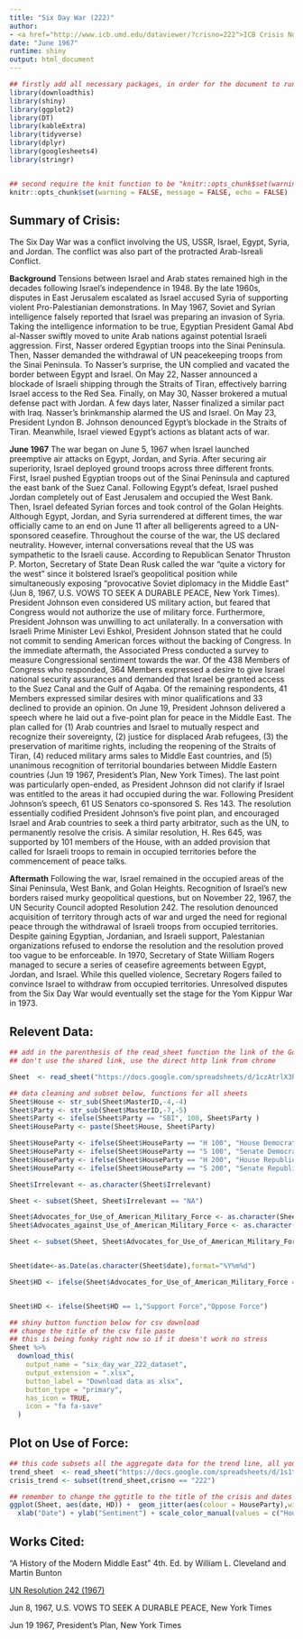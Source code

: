 ```yaml
---
title: "Six Day War (222)"
author: 
- <a href="http://www.icb.umd.edu/dataviewer/?crisno=222">ICB Crisis No. 222</a> | <a href="https://www.crisisevents.org/222.html">ICBe Crisis No. 222</a> | <a href="https://library.cqpress.com/cqalmanac/document.php?id=cqal67-1312999&type=toc&num=18">CQ Almanac</a> 
date: "June 1967"
runtime: shiny
output: html_document
---
```

  
```r
## firstly add all necessary packages, in order for the document to run, the packages must be first installed via the console unless you already have them in your RStudio, use "install_packages" as the command in the console
library(downloadthis)
library(shiny)
library(ggplot2)
library(DT)
library(kableExtra)
library(tidyverse)
library(dplyr)
library(googlesheets4)
library(stringr)


## second require the knit function to be "knitr::opts_chunk$set(warning = FALSE, message = FALSE, echo = FALSE)" in order for all output to go from Rmarkdown to HTML
knitr::opts_chunk$set(warning = FALSE, message = FALSE, echo = FALSE)
```

## Summary of Crisis:
The Six Day War was a conflict involving the US, USSR, Israel, Egypt, Syria, and Jordan. The conflict was also part of the protracted Arab-Isreali Conflict.

**Background**
Tensions between Israel and Arab states remained high in the decades following Israel’s independence in 1948. By the late 1960s, disputes in East Jerusalem escalated as Israel accused Syria of supporting violent Pro-Palestianian demonstrations. In May 1967, Soviet and Syrian intelligence falsely reported that Israel was preparing an invasion of Syria. Taking the intelligence information to be true, Egyptian President Gamal Abd al-Nasser swiftly moved to unite Arab nations against potential Israeli aggression. 
First, Nasser ordered Egyptian troops into the Sinai Peninsula. Then, Nasser demanded the withdrawal of UN peacekeeping troops from the Sinai Peninsula. To Nasser’s surprise, the UN complied and vacated the border between Egypt and Israel. On May 22, Nasser announced a blockade of Israeli shipping through the Straits of Tiran, effectively barring Israel access to the Red Sea. Finally, on May 30, Nasser brokered a mutual defense pact with Jordan. A few days later, Nasser finalized a similar pact with Iraq. 
Nasser’s brinkmanship alarmed the US and Israel. On May 23, President Lyndon B. Johnson denounced Egypt’s blockade in the Straits of Tiran. Meanwhile, Israel viewed Egypt’s actions as blatant acts of war.

**June 1967**
The war began on June 5, 1967 when Israel launched preemptive air attacks on Egypt, Jordan, and Syria. After securing air superiority, Israel deployed ground troops across three different fronts. First, Israel pushed Egyptian troops out of the Sinai Peninsula and captured the east bank of the Suez Canal. Following Egypt’s defeat, Israel pushed Jordan completely out of East Jerusalem and occupied the West Bank. Then, Israel defeated Syrian forces and took control of the Golan Heights. Although Egypt, Jordan, and Syria surrendered at different times, the war officially came to an end on June 11 after all belligerents agreed to a UN-sponsored ceasefire.
Throughout the course of the war, the US declared neutrality. However, internal conversations reveal that the US was sympathetic to the Israeli cause. According to Republican Senator Thruston P. Morton, Secretary of State Dean Rusk called the war “quite a victory for the west” since it bolstered Israel’s geopolitical position while simultaneously exposing “provocative Soviet diplomacy in the Middle East” (Jun 8, 1967, U.S. VOWS TO SEEK A DURABLE PEACE, New York Times). President Johnson even considered US military action, but feared that Congress would not authorize the use of military force. Furthermore, President Johnson was unwilling to act unilaterally. In a conversation with Israeli Prime Minister Levi Eshkol, President Johnson stated that he could not commit to sending American forces without the backing of Congress.
In the immediate aftermath, the Associated Press conducted a survey to measure Congressional sentiment towards the war. Of the 438 Members of Congress who responded, 364 Members expressed a desire to give Israel national security assurances and demanded that Israel be granted access to the Suez Canal and the Gulf of Aqaba. Of the remaining respondents, 41 Members expressed similar desires with minor qualifications and 33 declined to provide an opinion.
On June 19, President Johnson delivered a speech where he laid out a five-point plan for peace in the Middle East. The plan called for (1) Arab countries and Israel to mutually respect and recognize their sovereignty, (2) justice for displaced Arab refugees, (3) the preservation of maritime rights, including the reopening of the Straits of Tiran, (4) reduced military arms sales to Middle East countries, and (5) unanimous recognition of territorial boundaries between Middle Eastern countries (Jun 19 1967, President’s Plan, New York Times). The last point was particularly open-ended, as President Johnson did not clarify if Israel was entitled to the areas it had occupied during the war. 
	Following President Johnson’s speech, 61 US Senators co-sponsored S. Res 143. The resolution essentially codified President Johnson’s five point plan, and encouraged Israel and Arab countries to seek a third party arbitrator, such as the UN, to permanently resolve the crisis. A similar resolution, H. Res 645, was supported by 101 members of the House, with an added provision that called for Israeli troops to remain in occupied territories before the commencement of peace talks.

**Aftermath**
Following the war, Israel remained in the occupied areas of the Sinai Peninsula, West Bank, and Golan Heights. Recognition of Israel’s new borders raised murky geopolitical questions, but on November 22, 1967, the UN Security Council adopted Resolution 242. The resolution denounced acquisition of territory through acts of war and urged the need for regional peace through the withdrawal of Israeli troops from occupied territories. Despite gaining Egyptian, Jordanian, and Israeli support, Palestanian organizations refused to endorse the resolution and the resolution proved too vague to be enforceable. In 1970, Secretary of State William Rogers managed to secure a series of ceasefire agreements between Egypt, Jordan, and Israel. While this quelled violence, Secretary Rogers failed to convince Israel to withdraw from occupied territories. Unresolved disputes from the Six Day War would eventually set the stage for the Yom Kippur War in 1973. 


## Relevent Data:
```r

## add in the parenthesis of the read_sheet function the link of the Google sheet
## don't use the shared link, use the direct http link from chrome

Sheet  <- read_sheet("https://docs.google.com/spreadsheets/d/1czAtrlX3hAV4OICWhC-9mtawig8lH16lbKRMDE0mI3E/edit#gid=1276040235")

## data cleaning and subset below, functions for all sheets
Sheet$House <- str_sub(Sheet$MasterID,-4,-4)
Sheet$Party <- str_sub(Sheet$MasterID,-7,-5)
Sheet$Party <- ifelse(Sheet$Party == "SBI", 100, Sheet$Party )
Sheet$HouseParty <- paste(Sheet$House, Sheet$Party)

Sheet$HouseParty <- ifelse(Sheet$HouseParty == "H 100", "House Democrat", Sheet$HouseParty)
Sheet$HouseParty <- ifelse(Sheet$HouseParty == "S 100", "Senate Democrat", Sheet$HouseParty)
Sheet$HouseParty <- ifelse(Sheet$HouseParty == "H 200", "House Republican", Sheet$HouseParty)
Sheet$HouseParty <- ifelse(Sheet$HouseParty == "S 200", "Senate Republican", Sheet$HouseParty)

Sheet$Irrelevant <- as.character(Sheet$Irrelevant)

Sheet <- subset(Sheet, Sheet$Irrelevant == "NA")

Sheet$Advocates_for_Use_of_American_Military_Force <- as.character(Sheet$Advocates_for_Use_of_American_Military_Force)
Sheet$Advocates_against_Use_of_American_Military_Force <- as.character(Sheet$Advocates_against_Use_of_American_Military_Force)

Sheet <- subset(Sheet, Sheet$Advocates_for_Use_of_American_Military_Force == 1 | Sheet$Advocates_against_Use_of_American_Military_Force == 1)


Sheet$date<-as.Date(as.character(Sheet$date),format="%Y%m%d")

Sheet$HD <- ifelse(Sheet$Advocates_for_Use_of_American_Military_Force == "NA",0,1)


Sheet$HD <- ifelse(Sheet$HD == 1,"Support Force","Oppose Force")

## shiny button function below for csv download
## change the title of the csv file paste 
## this is being funky right now so if it doesn't work no stress
Sheet %>%
  download_this(
    output_name = "six_day_war_222_dataset",
    output_extension = ".xlsx",
    button_label = "Download data as xlsx",
    button_type = "primary",
    has_icon = TRUE,
    icon = "fa fa-save"
  )

```

## Plot on Use of Force:

```r

## this code subsets all the aggregate data for the trend line, all you have to do to retrieve the trend line for your crisis is change the crisno == "440" value to whatever crisis number the new crisis has
trend_sheet  <- read_sheet("https://docs.google.com/spreadsheets/d/1s1tsOtG2CcIrLPN7RxT-QRY7vNiYFy8SMA3tbGk_PpI/edit#gid=1633578064")
crisis_trend <- subset(trend_sheet,crisno == "222")

## remember to change the ggtitle to the title of the crisis and dates
ggplot(Sheet, aes(date, HD)) +  geom_jitter(aes(colour = HouseParty),width = 2, height = 0.3, size = 3, alpha = .6)  + ggtitle("Six Day War (June 1967)") +  
  xlab("Date") + ylab("Sentiment") + scale_color_manual(values = c("House Democrat" = "dodgerblue2", "House Republican"="red", "Senate Democrat" = "dark blue", "Senate Republican" = "firebrick4")) + geom_line(data=crisis_trend, aes(x= as.Date(speech_cutoff_date), y = avg_agg_support))
```

## Works Cited:
“A History of the Modern Middle East” 4th. Ed. by William L. Cleveland and Martin Bunton

[UN Resolution 242 (1967)](https://library.cqpress.com/cqalmanac/document.php?id=cqal67-1312999&type=toc&num=18)

Jun 8, 1967, U.S. VOWS TO SEEK A DURABLE PEACE, New York Times

Jun 19 1967, President’s Plan, New York Times
